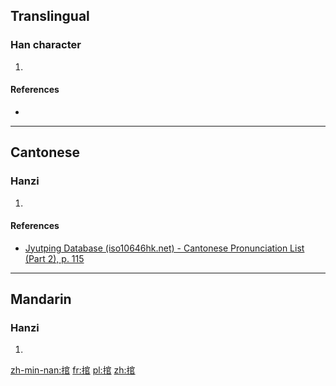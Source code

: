 ==Translingual==

===Han character===
{{Han char|rn=64|rad=手|as=08|sn=11|four=|canj=QJRR|ids=⿰扌官}}

# {{defn|Han|sort=手08}}

====References====
* {{Han ref|kx=0436.030|dkj=12226|dj=0785.160|hdz=31906.080|uh=637E|ud=25470}}

----

==Cantonese==

===Hanzi===
{{yue-hanzi|jyut=[[wut6]]|y=wut6}}

# {{defn|lang=yue|sort=手08}}

====References====
* [http://www.iso10646hk.net/jp/document/download.jsp Jyutping Database (iso10646hk.net) - Cantonese Pronunciation List (Part 2), p. 115]

----

==Mandarin==

===Hanzi===
{{cmn-hanzi|pin=[[wò]] ([[wo4]]), [[sào]] ([[sao4]])|wg=wo<sup>4</sup>, sao<sup>4</sup>}}

# {{defn|lang=cmn|sort=手08}}

[[zh-min-nan:捾]]
[[fr:捾]]
[[pl:捾]]
[[zh:捾]]